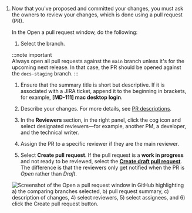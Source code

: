 1. Now that you've proposed and committed your changes, you must ask the owners to review your changes, which is done using a pull request (PR). 

   In the Open a pull request window, do the following:

   1. Select the branch.  

     :::note important  
     Always open all pull requests against the `main` branch unless it's for the upcoming next release. In that case, the PR should be opened against the `docs-staging` branch. 
     :::

   1. Ensure that the summary title is short but descriptive. If it is associated with a JIRA ticket, append it to the beginning in brackets, for example, **[MD-111] mac desktop login**. 

   1. Describe your changes. For more details, see [PR descriptions](./create-pull-request#pr-descriptions).

   1. In the **Reviewers** section, in the right panel, click the cog icon and select designated reviewers—for example, another PM, a developer, and the technical writer. 

   1. Assign the PR to a specific reviewer if they are the main reviewer.  

   1. Select **Create pull request**.  If the pull request is a **work in progress** and not ready to be reviewed, select the **[Create draft pull request](https://github.blog/2019-02-14-introducing-draft-pull-requests/#tag-your-work-in-progress)**. The difference is that the reviewers only get notified when the PR is *Open* rather than *Draft*.

   ![Screenshot of the Open a pull request window in GitHub highlighting a) the comparing branches selected, b) pull request summary, c) description of changes, 4) select reviewers, 5) select assignees, and 6) click the Create pull request button.](./images/open-pull-request.png)